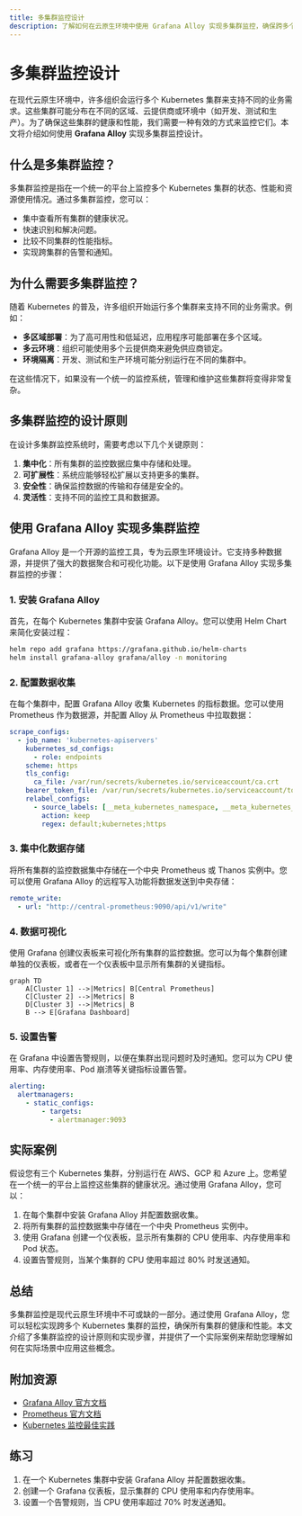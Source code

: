 ```yaml
---
title: 多集群监控设计
description: 了解如何在云原生环境中使用 Grafana Alloy 实现多集群监控，确保跨多个 Kubernetes 集群的可见性和可观测性。
---
```


# 多集群监控设计

在现代云原生环境中，许多组织会运行多个 Kubernetes 集群来支持不同的业务需求。这些集群可能分布在不同的区域、云提供商或环境中（如开发、测试和生产）。为了确保这些集群的健康和性能，我们需要一种有效的方式来监控它们。本文将介绍如何使用 **Grafana Alloy** 实现多集群监控设计。

## 什么是多集群监控？

多集群监控是指在一个统一的平台上监控多个 Kubernetes 集群的状态、性能和资源使用情况。通过多集群监控，您可以：

- 集中查看所有集群的健康状况。
- 快速识别和解决问题。
- 比较不同集群的性能指标。
- 实现跨集群的告警和通知。

## 为什么需要多集群监控？

随着 Kubernetes 的普及，许多组织开始运行多个集群来支持不同的业务需求。例如：

- **多区域部署**：为了高可用性和低延迟，应用程序可能部署在多个区域。
- **多云环境**：组织可能使用多个云提供商来避免供应商锁定。
- **环境隔离**：开发、测试和生产环境可能分别运行在不同的集群中。

在这些情况下，如果没有一个统一的监控系统，管理和维护这些集群将变得非常复杂。

## 多集群监控的设计原则

在设计多集群监控系统时，需要考虑以下几个关键原则：

1. **集中化**：所有集群的监控数据应集中存储和处理。
2. **可扩展性**：系统应能够轻松扩展以支持更多的集群。
3. **安全性**：确保监控数据的传输和存储是安全的。
4. **灵活性**：支持不同的监控工具和数据源。

## 使用 Grafana Alloy 实现多集群监控

Grafana Alloy 是一个开源的监控工具，专为云原生环境设计。它支持多种数据源，并提供了强大的数据聚合和可视化功能。以下是使用 Grafana Alloy 实现多集群监控的步骤：

### 1. 安装 Grafana Alloy

首先，在每个 Kubernetes 集群中安装 Grafana Alloy。您可以使用 Helm Chart 来简化安装过程：

```bash
helm repo add grafana https://grafana.github.io/helm-charts
helm install grafana-alloy grafana/alloy -n monitoring
```

### 2. 配置数据收集

在每个集群中，配置 Grafana Alloy 收集 Kubernetes 的指标数据。您可以使用 Prometheus 作为数据源，并配置 Alloy 从 Prometheus 中拉取数据：

```yaml
scrape_configs:
  - job_name: 'kubernetes-apiservers'
    kubernetes_sd_configs:
      - role: endpoints
    scheme: https
    tls_config:
      ca_file: /var/run/secrets/kubernetes.io/serviceaccount/ca.crt
    bearer_token_file: /var/run/secrets/kubernetes.io/serviceaccount/token
    relabel_configs:
      - source_labels: [__meta_kubernetes_namespace, __meta_kubernetes_service_name, __meta_kubernetes_endpoint_port_name]
        action: keep
        regex: default;kubernetes;https
```

### 3. 集中化数据存储

将所有集群的监控数据集中存储在一个中央 Prometheus 或 Thanos 实例中。您可以使用 Grafana Alloy 的远程写入功能将数据发送到中央存储：

```yaml
remote_write:
  - url: "http://central-prometheus:9090/api/v1/write"
```

### 4. 数据可视化

使用 Grafana 创建仪表板来可视化所有集群的监控数据。您可以为每个集群创建单独的仪表板，或者在一个仪表板中显示所有集群的关键指标。

```mermaid
graph TD
    A[Cluster 1] -->|Metrics| B[Central Prometheus]
    C[Cluster 2] -->|Metrics| B
    D[Cluster 3] -->|Metrics| B
    B --> E[Grafana Dashboard]
```

### 5. 设置告警

在 Grafana 中设置告警规则，以便在集群出现问题时及时通知。您可以为 CPU 使用率、内存使用率、Pod 崩溃等关键指标设置告警。

```yaml
alerting:
  alertmanagers:
    - static_configs:
        - targets:
          - alertmanager:9093
```

## 实际案例

假设您有三个 Kubernetes 集群，分别运行在 AWS、GCP 和 Azure 上。您希望在一个统一的平台上监控这些集群的健康状况。通过使用 Grafana Alloy，您可以：

1. 在每个集群中安装 Grafana Alloy 并配置数据收集。
2. 将所有集群的监控数据集中存储在一个中央 Prometheus 实例中。
3. 使用 Grafana 创建一个仪表板，显示所有集群的 CPU 使用率、内存使用率和 Pod 状态。
4. 设置告警规则，当某个集群的 CPU 使用率超过 80% 时发送通知。

## 总结

多集群监控是现代云原生环境中不可或缺的一部分。通过使用 Grafana Alloy，您可以轻松实现跨多个 Kubernetes 集群的监控，确保所有集群的健康和性能。本文介绍了多集群监控的设计原则和实现步骤，并提供了一个实际案例来帮助您理解如何在实际场景中应用这些概念。

## 附加资源

- [Grafana Alloy 官方文档](https://grafana.com/docs/alloy/latest/)
- [Prometheus 官方文档](https://prometheus.io/docs/)
- [Kubernetes 监控最佳实践](https://kubernetes.io/docs/concepts/cluster-administration/monitoring/)

## 练习

1. 在一个 Kubernetes 集群中安装 Grafana Alloy 并配置数据收集。
2. 创建一个 Grafana 仪表板，显示集群的 CPU 使用率和内存使用率。
3. 设置一个告警规则，当 CPU 使用率超过 70% 时发送通知。